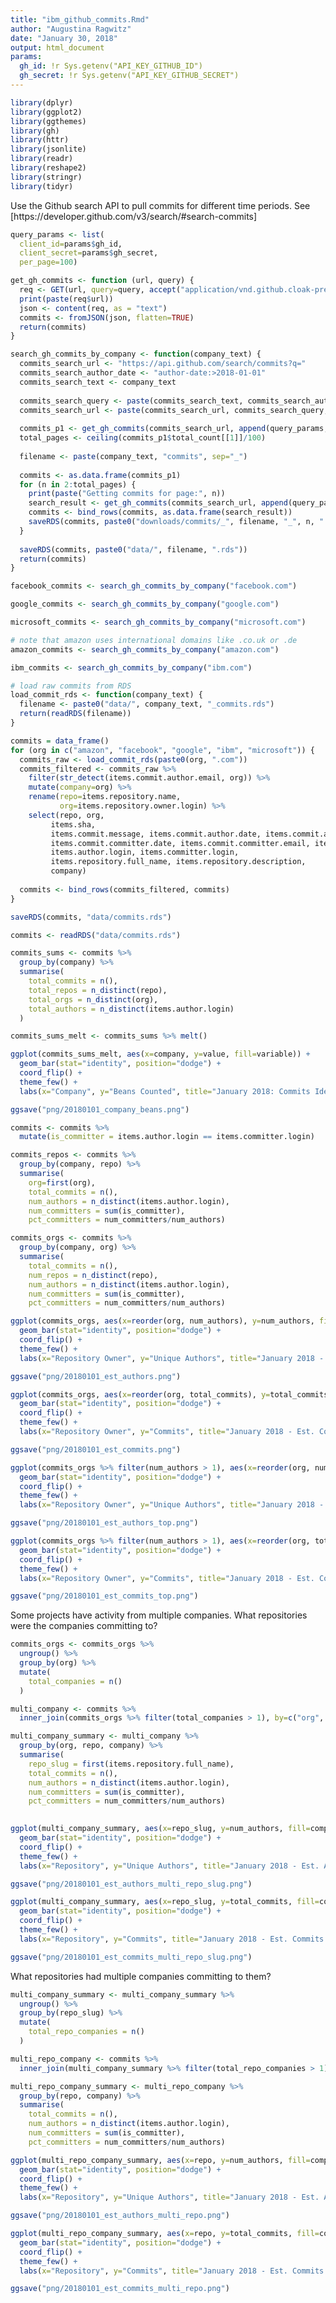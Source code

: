 ```yaml
---
title: "ibm_github_commits.Rmd"
author: "Augustina Ragwitz"
date: "January 30, 2018"
output: html_document
params:
  gh_id: !r Sys.getenv("API_KEY_GITHUB_ID")
  gh_secret: !r Sys.getenv("API_KEY_GITHUB_SECRET")
---
```


```r
library(dplyr)
library(ggplot2)
library(ggthemes)
library(gh)
library(httr)
library(jsonlite)
library(readr)
library(reshape2)
library(stringr)
library(tidyr)
```


Use the Github search API to pull commits for different time periods. See [https://developer.github.com/v3/search/#search-commits]

```r

query_params <- list(
  client_id=params$gh_id, 
  client_secret=params$gh_secret, 
  per_page=100)

get_gh_commits <- function (url, query) {
  req <- GET(url, query=query, accept("application/vnd.github.cloak-preview"))
  print(paste(req$url))
  json <- content(req, as = "text")
  commits <- fromJSON(json, flatten=TRUE)
  return(commits)
}

search_gh_commits_by_company <- function(company_text) {
  commits_search_url <- "https://api.github.com/search/commits?q="
  commits_search_author_date <- "author-date:>2018-01-01"
  commits_search_text <- company_text
  
  commits_search_query <- paste(commits_search_text, commits_search_author_date, sep="+")
  commits_search_url <- paste(commits_search_url, commits_search_query, sep="?")
  
  commits_p1 <- get_gh_commits(commits_search_url, append(query_params, c(page=1)))
  total_pages <- ceiling(commits_p1$total_count[[1]]/100)
  
  filename <- paste(company_text, "commits", sep="_")
  
  commits <- as.data.frame(commits_p1)
  for (n in 2:total_pages) {
    print(paste("Getting commits for page:", n))
    search_result <- get_gh_commits(commits_search_url, append(query_params, c(page=n)))
    commits <- bind_rows(commits, as.data.frame(search_result))
    saveRDS(commits, paste0("downloads/commits/_", filename, "_", n, ".rds"))
  }
  
  saveRDS(commits, paste0("data/", filename, ".rds"))
  return(commits)
}
```


```r

facebook_commits <- search_gh_commits_by_company("facebook.com")

```

```r
google_commits <- search_gh_commits_by_company("google.com")
```

```r

microsoft_commits <- search_gh_commits_by_company("microsoft.com")

```

```r

# note that amazon uses international domains like .co.uk or .de
amazon_commits <- search_gh_commits_by_company("amazon.com")

```

```r

ibm_commits <- search_gh_commits_by_company("ibm.com")

```

```r

# load raw commits from RDS
load_commit_rds <- function(company_text) {
  filename <- paste0("data/", company_text, "_commits.rds")
  return(readRDS(filename))
}

commits = data_frame()
for (org in c("amazon", "facebook", "google", "ibm", "microsoft")) {
  commits_raw <- load_commit_rds(paste0(org, ".com"))
  commits_filtered <- commits_raw %>% 
    filter(str_detect(items.commit.author.email, org)) %>%
    mutate(company=org) %>%
    rename(repo=items.repository.name,
           org=items.repository.owner.login) %>%
    select(repo, org, 
         items.sha, 
         items.commit.message, items.commit.author.date, items.commit.author.email, items.commit.author.name,
         items.commit.committer.date, items.commit.committer.email, items.commit.committer.name,
         items.author.login, items.committer.login,
         items.repository.full_name, items.repository.description,
         company)
  
  commits <- bind_rows(commits_filtered, commits)
}

saveRDS(commits, "data/commits.rds")

```

```r

commits <- readRDS("data/commits.rds")

commits_sums <- commits %>%
  group_by(company) %>%
  summarise(
    total_commits = n(),
    total_repos = n_distinct(repo),
    total_orgs = n_distinct(org),
    total_authors = n_distinct(items.author.login)
  )

```

```r

commits_sums_melt <- commits_sums %>% melt()

ggplot(commits_sums_melt, aes(x=company, y=value, fill=variable)) +
  geom_bar(stat="identity", position="dodge") +
  coord_flip() +
  theme_few() +
  labs(x="Company", y="Beans Counted", title="January 2018: Commits Identified by Email Domain")

ggsave("png/20180101_company_beans.png")

```





```r

commits <- commits %>%
  mutate(is_committer = items.author.login == items.committer.login)

commits_repos <- commits %>%
  group_by(company, repo) %>%
  summarise(
    org=first(org),
    total_commits = n(),
    num_authors = n_distinct(items.author.login),
    num_committers = sum(is_committer),
    pct_committers = num_committers/num_authors)

commits_orgs <- commits %>%
  group_by(company, org) %>%
  summarise( 
    total_commits = n(),
    num_repos = n_distinct(repo),
    num_authors = n_distinct(items.author.login),
    num_committers = sum(is_committer),
    pct_committers = num_committers/num_authors)

```


```r

ggplot(commits_orgs, aes(x=reorder(org, num_authors), y=num_authors, fill=company)) +
  geom_bar(stat="identity", position="dodge") +
  coord_flip() +
  theme_few() +
  labs(x="Repository Owner", y="Unique Authors", title="January 2018 - Est. Authors by Project")

ggsave("png/20180101_est_authors.png")

ggplot(commits_orgs, aes(x=reorder(org, total_commits), y=total_commits, fill=company)) +
  geom_bar(stat="identity", position="dodge") +
  coord_flip() +
  theme_few() +
  labs(x="Repository Owner", y="Commits", title="January 2018 - Est. Commits by Project")

ggsave("png/20180101_est_commits.png")

```

```r

ggplot(commits_orgs %>% filter(num_authors > 1), aes(x=reorder(org, num_authors), y=num_authors, fill=company)) +
  geom_bar(stat="identity", position="dodge") +
  coord_flip() +
  theme_few() +
  labs(x="Repository Owner", y="Unique Authors", title="January 2018 - Est. Authors by Project (>1)")

ggsave("png/20180101_est_authors_top.png")

ggplot(commits_orgs %>% filter(num_authors > 1), aes(x=reorder(org, total_commits), y=total_commits, fill=company)) +
  geom_bar(stat="identity", position="dodge") +
  coord_flip() +
  theme_few() +
  labs(x="Repository Owner", y="Commits", title="January 2018 - Est. Commits by Project (>1 Author)")

ggsave("png/20180101_est_commits_top.png")

```

Some projects have activity from multiple companies. What repositories were the companies committing to?


```r

commits_orgs <- commits_orgs %>%
  ungroup() %>%
  group_by(org) %>%
  mutate(
    total_companies = n()
  )

multi_company <- commits %>% 
  inner_join(commits_orgs %>% filter(total_companies > 1), by=c("org", "company"))

multi_company_summary <- multi_company %>%
  group_by(org, repo, company) %>%
  summarise(
    repo_slug = first(items.repository.full_name),
    total_commits = n(),
    num_authors = n_distinct(items.author.login),
    num_committers = sum(is_committer),
    pct_committers = num_committers/num_authors)
  

```

```r

ggplot(multi_company_summary, aes(x=repo_slug, y=num_authors, fill=company)) +
  geom_bar(stat="identity", position="dodge") +
  coord_flip() +
  theme_few() +
  labs(x="Repository", y="Unique Authors", title="January 2018 - Est. Authors by Repo Slug")

ggsave("png/20180101_est_authors_multi_repo_slug.png")

ggplot(multi_company_summary, aes(x=repo_slug, y=total_commits, fill=company)) +
  geom_bar(stat="identity", position="dodge") +
  coord_flip() +
  theme_few() +
  labs(x="Repository", y="Commits", title="January 2018 - Est. Commits by Repo Slug")

ggsave("png/20180101_est_commits_multi_repo_slug.png")

```

What repositories had multiple companies committing to them?

```r
multi_company_summary <- multi_company_summary %>%
  ungroup() %>%
  group_by(repo_slug) %>%
  mutate(
    total_repo_companies = n()
  )

multi_repo_company <- commits %>% 
  inner_join(multi_company_summary %>% filter(total_repo_companies > 1), by=c("org", "repo", "company"))

multi_repo_company_summary <- multi_repo_company %>%
  group_by(repo, company) %>%
  summarise(
    total_commits = n(),
    num_authors = n_distinct(items.author.login),
    num_committers = sum(is_committer),
    pct_committers = num_committers/num_authors)
```


```r

ggplot(multi_repo_company_summary, aes(x=repo, y=num_authors, fill=company)) +
  geom_bar(stat="identity", position="dodge") +
  coord_flip() +
  theme_few() +
  labs(x="Repository", y="Unique Authors", title="January 2018 - Est. Authors by Repo")

ggsave("png/20180101_est_authors_multi_repo.png")

ggplot(multi_repo_company_summary, aes(x=repo, y=total_commits, fill=company)) +
  geom_bar(stat="identity", position="dodge") +
  coord_flip() +
  theme_few() +
  labs(x="Repository", y="Commits", title="January 2018 - Est. Commits by Repo")

ggsave("png/20180101_est_commits_multi_repo.png")
```

